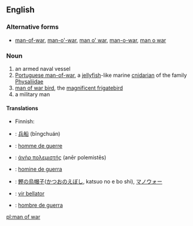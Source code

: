 {{also|man-of-war}}
==English==

===Alternative forms===
*[[man-of-war]], [[man-o'-war]], [[man o' war]], [[man-o-war]], [[man o war]]

===Noun===
{{en-noun|head=[[man]] [[of]] [[war]]|men of war}}

# an armed naval vessel
# [[Portuguese man-of-war]], a [[jellyfish]]-like marine [[cnidarian]] of the family [[Physaliidae]]
# [[man of war bird]], the [[w:Magnificent Frigatebird|magnificent frigatebird]]
# a military man

====Translations====
{{trans-see|armed naval vessel|man-of-war}}

{{trans-see|type of jellyfish|Portuguese man-of-war}}

{{trans-see|man of war bird|magnificent frigatebird}}

{{trans-top|military man}}
* Finnish: {{t|fi|sotilas}}
{{trans-mid}}
{{trans-bottom}}

{{checktrans-top}}
* {{ttbc|Chinese}}: [[兵船]] (bīngchuán)
* {{ttbc|French}}: [[homme de guerre]]
* {{ttbc|Ancient Greek}}: [[ἀνὴρ πολεμιστής]] (anēr polemistēs) {{g|m}}
{{checktrans-mid}}
* {{ttbc|Interlingua}}: [[homine de guerra]]
* {{ttbc|Japanese}}: [[鰹の烏帽子]]([[かつおのえぼし]], katsuo no e bo shi), [[マノウォー]]
* {{ttbc|Latin}}: [[vir bellator]] {{g|m}}
* {{ttbc|Spanish}}: [[hombre de guerra]]
{{checktrans-bottom}}

[[pl:man of war]]